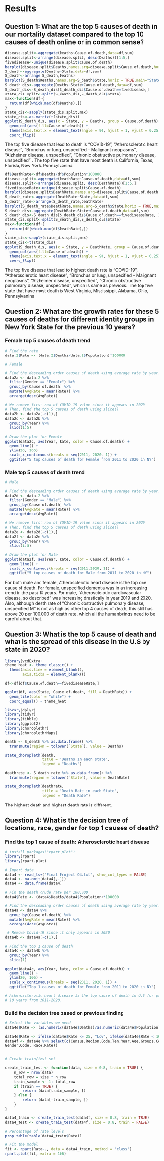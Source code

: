 # Results

## Question 1: What are the top 5 causes of death in our mortality dataset compared to the top 10 causes of death online or in common sense?

```r
disease.split<-aggregate(Deaths~Cause.of.death,data=df,sum)
disease.split<-arrange(disease.split, desc(Deaths))[1:5,]
fivedisease<-unique(disease.split$Cause.of.death)
barplot(disease.split$Deaths,names.arg=disease.split$Cause.of.death,horiz = TRUE,main="Total Death")
S_death<-aggregate(Deaths~State,data=df,sum)
S_death<-arrange(S_death,Deaths)
barplot(S_death$Deaths,names.arg=S_death$State,horiz = TRUE,main="State total Death")
S_death_dis<-aggregate(Deaths~State+Cause.of.death,data=df,sum)
S_death_dis<-S_death_dis[S_death_dis$Cause.of.death==fivedisease,]
state_dis.split<-split(S_death_dis,S_death_dis$State)
max<-function(df){
  return(df[which.max(df$Deaths),])
}
state_dis<-sapply(state_dis.split,max)
state_dis<-as.matrix(t(state_dis))
ggplot(S_death_dis, aes(x = State, y = Deaths, group = Cause.of.death),ordered=TRUE) + 
  geom_col(aes(fill=Cause.of.death)) +
  theme(axis.text.x = element_text(angle = 90, hjust = 1, vjust = 0.25)) +
  coord_flip()
```

The top five disease that lead to death is "COVID-19", "Atherosclerotic heart disease", "Bronchus or lung, unspecified - Malignant neoplasms", "Alzheimer disease, unspecified", "Chronic obstructive pulmonary disease, unspecified" .
The top five state that have most death is California, Texas, Florida, New York, Pennsylvanina


```r
df$DeathRate<-df$Deaths/df$Population*100000
disease.split<-aggregate(DeathRate~Cause.of.death,data=df,sum)
disease.split<-arrange(disease.split, desc(DeathRate))[1:5,]
fivediseaseRate<-unique(disease.split$Cause.of.death)
barplot(disease.split$DeathRate,names.arg=disease.split$Cause.of.death,horiz = TRUE,main="Total Death Rate")
S_death_rate<-aggregate(DeathRate~State,data=df,sum)
S_death_rate<-arrange(S_death_rate,DeathRate)
barplot(S_death_rate$DeathRate,names.arg=S_death$State,horiz = TRUE,main="State total Deathrate")
S_death_dis<-aggregate(DeathRate~State+Cause.of.death,data=df,sum)
S_death_dis<-S_death_dis[S_death_dis$Cause.of.death==fivediseaseRate, ]
state_dis.split<-split(S_death_dis,S_death_dis$State)
max<-function(df){
  return(df[which.max(df$DeathRate),])
}
state_dis<-sapply(state_dis.split,max)
state_dis<-t(state_dis)
ggplot(S_death_dis, aes(x = State, y = DeathRate, group = Cause.of.death),ordered=TRUE) + 
  geom_col(aes(fill=Cause.of.death)) +
  theme(axis.text.x = element_text(angle = 90, hjust = 1, vjust = 0.25)) +
  coord_flip()
```

The top five disease that lead to highest death rate is "COVID-19", "Atherosclerotic heart disease", "Bronchus or lung, unspecified - Malignant neoplasms", "Alzheimer disease, unspecified", "Chronic obstructive pulmonary disease, unspecified", which is same as previous.
The top five state that have most death is West Virginia, Mississippi, Alabama, Ohio, Pennsylvanina

## Question 2: What are the growth rates for these 5 causes of deaths for different identity groups in New York State for the previous 10 years?

### Female top 5 causes of death trend 

```r
# Find the rate
data.2$Rate <- (data.2$Deaths/data.2$Population)*100000

# Female 

# Find the descending order causes of death using average rate by year.
data2a <- data.2 %>%
  filter(Gender == "Female") %>%
  group_by(Cause.of.death) %>%
  mutate(AvgRate = mean(Rate)) %>%
  arrange(desc(AvgRate))
  
# We remove first row of COVID-19 value since it appears in 2020
# Then, find the top 5 causes of death using slice()
data2b <- data2a[-c(1),]
data2c <- data2b %>%
  group_by(Year) %>%
  slice(1:5)
  
# Draw the plot for Female
ggplot(data2c, aes(Year, Rate, color = Cause.of.death)) + 
  geom_line() +
  ylim(20, 106) +
  scale_x_continuous(breaks = seq(2011, 2020, 1)) +
  ggtitle("5 top causes of death for Female from 2011 to 2020 in NY")
```

### Male top 5 causes of death trend

```r

# Male 

# Find the descending order causes of death using average rate by year.
data2d <- data.2 %>%
  filter(Gender == "Male") %>%
  group_by(Cause.of.death) %>%
  mutate(AvgRate = mean(Rate)) %>%
  arrange(desc(AvgRate))
  
# We remove first row of COVID-19 value since it appears in 2020
# Then, find the top 5 causes of death using slice()
data2e <- data2d[-c(1),]
data2f <- data2e %>%
  group_by(Year) %>%
  slice(1:5)
  
# Draw the plot for Male
ggplot(data2f, aes(Year, Rate, color = Cause.of.death)) + 
  geom_line() +
  scale_x_continuous(breaks = seq(2011,2020, 1)) +
  ggtitle("5 top causes of death for Male from 2011 to 2020 in NY")
```

For both male and female, Atherosclerotic heart disease is the top one cause of death. For female, unspecified dementia was in an increasing trend in the past 10 years. For male, "Atherosclerotic cardiovascular disease, so described" was increasing drastically in year 2019 and 2020. Also, although death rate of  "Chronic obstructive pulmonary disease, unspecified
M" is not as high as other top 4 causes of death, this still has above 20 per 100,000 of death rate, which all the humanbeings need to be careful about that.

## Question 3: What is the top 5 cause of death and what is the spread of this disease in the U.S by state in 2020?

```r
library(vcdExtra)
theme_heat <- theme_classic() +
  theme(axis.line = element_blank(),
        axis.ticks = element_blank())

df<-df[df$Cause.of.death==fivediseaseRate,]

ggplot(df, aes(State, Cause.of.death, fill = DeathRate)) + 
  geom_tile(color = "white") +
  coord_equal() + theme_heat
```

```r
library(dplyr)
library(tidyr)
library(tibble)
library(ggplot2)
library(choroplethr)
library(choroplethrMaps)
```

```r
death <- S_death %>% as.data.frame() %>% 
  transmute(region = tolower(`State`), value = Deaths)

state_choropleth(death,
                 title = "Deaths in each state",
                 legend = "Deaths")
```

```r
deathrate <- S_death_rate %>% as.data.frame() %>% 
  transmute(region = tolower(`State`), value = DeathRate)

state_choropleth(deathrate,
                 title = "Death Rate in each State",
                 legend = "Death Rate")
```

The highest death and highest death rate is different.



## Question 4: What is the decision tree of locations, race, gender for top 1 causes of death? 

### Find the top 1 cause of death: Atherosclerotic heart disease
```r
# install.packages("rpart.plot")
library(rpart)
library(rpart.plot)

# Import data
data4 <- read_tsv("Final Project Q4.txt", show_col_types = FALSE)
data4 <- na.omit(data4[,-1])
data4 <- data.frame(data4)

# Fin the death crude rate per 100,000
data4$Rate <- (data4$Deaths/data4$Population)*100000

# Find the descending order causes of death using average rate by year.
data4a <- data4 %>%
  group_by(Cause.of.death) %>%
  mutate(AvgRate = mean(Rate)) %>%
  arrange(desc(AvgRate))

 # Remove Covid-19 since it only appears in 2020
data4b <- data4a[-c(1),]

# Find the top 1 cause of death
data4c <- data4b %>%
  group_by(Year) %>%
  slice(1)

ggplot(data4c, aes(Year, Rate, color = Cause.of.death)) + 
  geom_line() +
  ylim(20, 106) +
  scale_x_continuous(breaks = seq(2011, 2020, 1)) +
  ggtitle("Top 1 causes of death for Female from 2011 to 2020 in NY")

# Atherosclerotic heart disease is the top cause of death in U.S for previous
# 10 years from 2011-2020.
```

### Build the decision tree based on previous finding

```r
# Select the variables we need
data4e$Rate <- (as.numeric(data4e$Deaths)/as.numeric(data4e$Population))*100000

data4e$Rate <- ifelse(data4e$Rate <= 25, "Low", ifelse(data4e$Rate < 1000 & data4e$Rate > 25, "Medium", ifelse(data4e$Rate >= 1000, "High", NA)))
data4f <- data4e %>% select(c(Census.Region.Code,Ten.Year.Age.Groups.Code,	
Gender.Code, Race,Rate))
  

# Create train/test set
  
create_train_test <- function(data, size = 0.8, train = TRUE) {
    n_row = nrow(data)
    total_row = size * n_row
    train_sample <- 1: total_row
    if (train == TRUE) {
        return (data[train_sample, ])
    } else {
        return (data[-train_sample, ])
    }
}

data4_train <- create_train_test(data4f, size = 0.8, train = TRUE)
data4_test <- create_train_test(data4f, size = 0.8, train = FALSE)

# Percentage of rate levels
prop.table(table(data4_train$Rate))

# Fit the model
fit <- rpart(Rate~., data = data4_train, method = 'class')
rpart.plot(fit, extra = 106)
```
